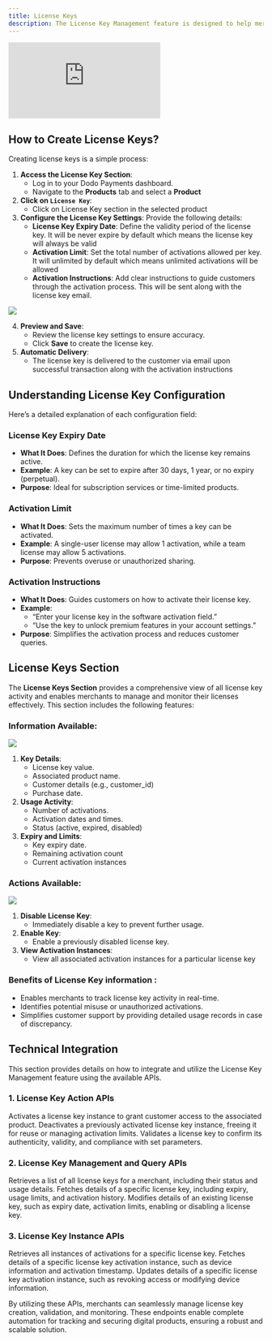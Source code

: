 ```yaml
---
title: License Keys
description: The License Key Management feature is designed to help merchants secure their digital products and services by generating, managing, and tracking unique license keys. This feature ensures only authorized users access your products and provides merchants with full control over their license key usage and distribution. Ideal for SaaS businesses and digital product vendors, the tool also includes advanced tracking and revocation capabilities for enhanced security.
---
```


<iframe
  className="w-full aspect-video rounded-md"
  src="https://www.youtube.com/embed/BNuLTXok8dQ"
  title="License Keys | Dodo Payments"
  frameborder="0"
  allow="accelerometer; autoplay; clipboard-write; encrypted-media; gyroscope; picture-in-picture"
  allowfullscreen
></iframe>

## How to Create License Keys?

Creating license keys is a simple process:

1. **Access the License Key Section**:
    - Log in to your Dodo Payments dashboard.
    - Navigate to the **Products** tab and select a **Product**
2. **Click on `License Key`**:
    - Click on License Key section in the selected product
3. **Configure the License Key Settings**:
    Provide the following details:
    - **License Key Expiry Date**: Define the validity period of the license key. It will be never expire by default which means the license key will always be valid
    - **Activation Limit**: Set the total number of activations allowed per key. It will unlimited by default which means unlimited activations will be allowed
    - **Activation Instructions**: Add clear instructions to guide customers through the activation process. This will be sent along with the license key email.
        
<img src="/images/license-keys/1.webp"/>
        
4. **Preview and Save**:
    - Review the license key settings to ensure accuracy.
    - Click **Save** to create the license key.
5. **Automatic Delivery**:
    - The license key is delivered to the customer via email upon successful transaction along with the activation instructions

## **Understanding License Key Configuration**

Here’s a detailed explanation of each configuration field:

### **License Key Expiry Date**

- **What It Does**: Defines the duration for which the license key remains active.
- **Example**: A key can be set to expire after 30 days, 1 year, or no expiry (perpetual).
- **Purpose**: Ideal for subscription services or time-limited products.

### **Activation Limit**

- **What It Does**: Sets the maximum number of times a key can be activated.
- **Example**: A single-user license may allow 1 activation, while a team license may allow 5 activations.
- **Purpose**: Prevents overuse or unauthorized sharing.

### **Activation Instructions**

- **What It Does**: Guides customers on how to activate their license key.
- **Example**:
    - “Enter your license key in the software activation field.”
    - “Use the key to unlock premium features in your account settings.”
- **Purpose**: Simplifies the activation process and reduces customer queries.

## License Keys Section

The **License Keys Section** provides a comprehensive view of all license key activity and enables merchants to manage and monitor their licenses effectively. This section includes the following features:

### **Information Available**:

<img src="/images/license-keys/3.webp"/>

1. **Key Details**:
    - License key value.
    - Associated product name.
    - Customer details (e.g., customer_id)
    - Purchase date.
2. **Usage Activity**:
    - Number of activations.
    - Activation dates and times.
    - Status (active, expired, disabled)
3. **Expiry and Limits**:
    - Key expiry date.
    - Remaining activation count
    - Current activation instances

### **Actions Available**:

<img src="/images/license-keys/2.webp"/>

1. **Disable License Key**:
    - Immediately disable a key to prevent further usage.
2. **Enable Key**:
    - Enable a previously disabled license key.
3. **View Activation Instances**:
    - View all associated activation instances for a particular license key

### **Benefits of License Key information** :

- Enables merchants to track license key activity in real-time.
- Identifies potential misuse or unauthorized activations.
- Simplifies customer support by providing detailed usage records in case of discrepancy.

## Technical Integration

This section provides details on how to integrate and utilize the License Key Management feature using the available APIs.

### **1. License Key Action APIs**

<Card title="POST: Activate License" icon="link" href="/api-reference/licenses/activate-license" horizontal>
    Activates a license key instance to grant customer access to the associated product.
</Card>

<Card title="POST: Deactivate License" icon="link" href="/api-reference/licenses/deactivate-license" horizontal>
    Deactivates a previously activated license key instance, freeing it for reuse or managing activation limits.
</Card>

<Card title="POST: Validate License" icon="link" href="/api-reference/licenses/validate-license" horizontal>
    Validates a license key to confirm its authenticity, validity, and compliance with set parameters.
</Card>

### **2. License Key Management and Query APIs**

<Card title="GET: Get License Keys" icon="link" href="/api-reference/licenses/get-license-keys" horizontal>
    Retrieves a list of all license keys for a merchant, including their status and usage details.
</Card>

<Card title="GET: Get License Key" icon="link" href="/api-reference/licenses/get-license-key" horizontal>
    Fetches details of a specific license key, including expiry, usage limits, and activation history.
</Card>

<Card title="PATCH: Update License Key" icon="link" href="/api-reference/licenses/update-license-key" horizontal>
    Modifies details of an existing license key, such as expiry date, activation limits, enabling or disabling a license key.
</Card>

### **3. License Key Instance APIs**

<Card title="GET: Get License Key Instances" icon="link" href="/api-reference/licenses/get-license-key-instances" horizontal>
    Retrieves all instances of activations for a specific license key.
</Card>

<Card title="GET: Get License Key Instance" icon="link" href="/api-reference/licenses/get-license-key-instance" horizontal>
    Fetches details of a specific license key activation instance, such as device information and activation timestamp.
</Card>

<Card title="PATCH: Update License Key Instance" icon="link" href="/api-reference/licenses/update-license-key-instance" horizontal>
    Updates details of a specific license key activation instance, such as revoking access or modifying device information.
</Card>

By utilizing these APIs, merchants can seamlessly manage license key creation, validation, and monitoring. These endpoints enable complete automation for tracking and securing digital products, ensuring a robust and scalable solution.